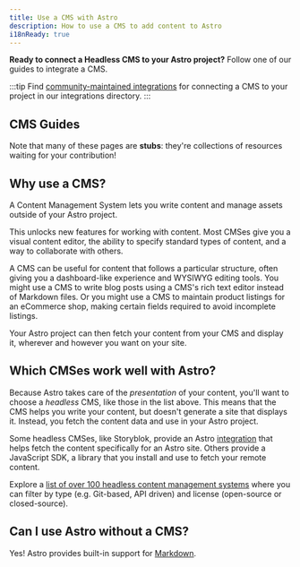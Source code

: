 ```yaml
---
title: Use a CMS with Astro
description: How to use a CMS to add content to Astro
i18nReady: true
---
```


**Ready to connect a Headless CMS to your Astro project?** Follow one of our guides to integrate a CMS.

:::tip
Find [community-maintained integrations](https://astro.build/integrations/?search=cms) for connecting a CMS to your project in our integrations directory. 
:::

## CMS Guides

Note that many of these pages are **stubs**: they're collections of resources waiting for your contribution!

<CMSGuidesNav />

## Why use a CMS?

A Content Management System lets you write content and manage assets outside of your Astro project.

This unlocks new features for working with content. Most CMSes give you a visual content editor, the ability to specify standard types of content, and a way to collaborate with others. 

A CMS can be useful for content that follows a particular structure, often giving you a dashboard-like experience and WYSIWYG editing tools. You might use a CMS to write blog posts using a CMS's rich text editor instead of Markdown files. Or you might use a CMS to maintain product listings for an eCommerce shop, making certain fields required to avoid incomplete listings. 

Your Astro project can then fetch your content from your CMS and display it, wherever and however you want on your site.


## Which CMSes work well with Astro?

Because Astro takes care of the _presentation_ of your content, you'll want to choose a _headless_ CMS, like those in the list above. This means that the CMS helps you write your content, but doesn't generate a site that displays it. Instead, you fetch the content data and use in your Astro project. 

Some headless CMSes, like Storyblok, provide an Astro [integration](/en/guides/integrations-guide/) that helps fetch the content specifically for an Astro site. Others provide a JavaScript SDK, a library that you install and use to fetch your remote content.

<ReadMore> Explore a [list of over 100 headless content management systems](https://jamstack.org/headless-cms/) <Badge text="External" /> where you can filter by type (e.g. Git-based, API driven) and license (open-source or closed-source).</ReadMore>

## Can I use Astro without a CMS?

Yes! Astro provides built-in support for [Markdown](/en/guides/markdown-content/).
